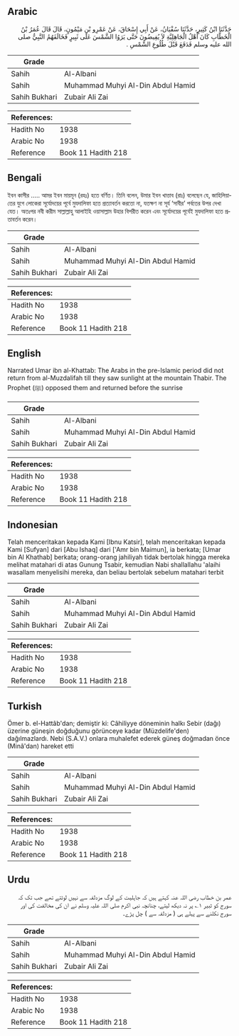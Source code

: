 ## Arabic


<div dir="rtl" lang="ar" style={{fontSize:'larger',backgroundColor:'#f8f9fa',padding:20}}>
حَدَّثَنَا ابْنُ كَثِيرٍ، حَدَّثَنَا سُفْيَانُ، عَنْ أَبِي إِسْحَاقَ، عَنْ عَمْرِو بْنِ مَيْمُونٍ، قَالَ قَالَ عُمَرُ بْنُ الْخَطَّابِ كَانَ أَهْلُ الْجَاهِلِيَّةِ لاَ يُفِيضُونَ حَتَّى يَرَوُا الشَّمْسَ عَلَى ثَبِيرٍ فَخَالَفَهُمُ النَّبِيُّ صلى الله عليه وسلم فَدَفَعَ قَبْلَ طُلُوعِ الشَّمْسِ ‏.‏
</div>
<div style={{backgroundColor:'#f8f9fa',padding:20, marginBottom: 10}}><table> <thead> <tr> <th>Grade</th> <th></th> </tr> </thead> <tbody> <tr><td>Sahih</td><td>Al-Albani</td></tr><tr><td>Sahih</td><td>Muhammad Muhyi Al-Din Abdul Hamid</td></tr><tr><td>Sahih Bukhari</td><td>Zubair Ali Zai</td></tr></tbody></table><table> <thead> <tr> <th>References:</th> <th></th> </tr> </thead> <tbody><tr><td>Hadith No</td><td>1938</td></tr><tr><td>Arabic No</td><td>1938</td></tr><tr><td>Reference</td><td>Book 11 Hadith 218</td></tr></tbody></table></div>

## Bengali


<div dir="ltr" lang="bn" style={{fontSize:'larger',backgroundColor:'#f8f9fa',padding:20}}>
ইবন কাসীর ..... আমর ইবন মায়মূন (রহঃ) হতে বর্ণিত। তিনি বলেন, উমার ইবন খাত্তাব (রাঃ) বলেছেন যে, জাহিলিয়াতের যুগে লোকেরা সূর্যোদয়ের পূর্বে মুযদালিফা হতে প্রত্যাবর্তন করতো না, যতক্ষণ না সূর্য ‘সাবীর’ পর্বতের উপর দেখা যেত। অতঃপর নবী করীম সাল্লাল্লাহু আলাইহি ওয়াসাল্লাম উহার বিপরীত করেন এবং সূর্যোদয়ের পূর্বেই মুযদালিফা হতে প্রতাবর্তন করেন।
</div>
<div style={{backgroundColor:'#f8f9fa',padding:20, marginBottom: 10}}><table> <thead> <tr> <th>Grade</th> <th></th> </tr> </thead> <tbody> <tr><td>Sahih</td><td>Al-Albani</td></tr><tr><td>Sahih</td><td>Muhammad Muhyi Al-Din Abdul Hamid</td></tr><tr><td>Sahih Bukhari</td><td>Zubair Ali Zai</td></tr></tbody></table><table> <thead> <tr> <th>References:</th> <th></th> </tr> </thead> <tbody><tr><td>Hadith No</td><td>1938</td></tr><tr><td>Arabic No</td><td>1938</td></tr><tr><td>Reference</td><td>Book 11 Hadith 218</td></tr></tbody></table></div>

## English


<div dir="ltr" lang="en" style={{fontSize:'larger',backgroundColor:'#f8f9fa',padding:20}}>
Narrated Umar ibn al-Khattab: The Arabs in the pre-Islamic period did not return from al-Muzdalifah till they saw sunlight at the mountain Thabir. The Prophet (ﷺ) opposed them and returned before the sunrise
</div>
<div style={{backgroundColor:'#f8f9fa',padding:20, marginBottom: 10}}><table> <thead> <tr> <th>Grade</th> <th></th> </tr> </thead> <tbody> <tr><td>Sahih</td><td>Al-Albani</td></tr><tr><td>Sahih</td><td>Muhammad Muhyi Al-Din Abdul Hamid</td></tr><tr><td>Sahih Bukhari</td><td>Zubair Ali Zai</td></tr></tbody></table><table> <thead> <tr> <th>References:</th> <th></th> </tr> </thead> <tbody><tr><td>Hadith No</td><td>1938</td></tr><tr><td>Arabic No</td><td>1938</td></tr><tr><td>Reference</td><td>Book 11 Hadith 218</td></tr></tbody></table></div>

## Indonesian


<div dir="ltr" lang="id" style={{fontSize:'larger',backgroundColor:'#f8f9fa',padding:20}}>
Telah menceritakan kepada Kami [Ibnu Katsir], telah menceritakan kepada Kami [Sufyan] dari [Abu Ishaq] dari ['Amr bin Maimun], ia berkata; [Umar bin Al Khathab] berkata; orang-orang jahiliyah tidak bertolak hingga mereka melihat matahari di atas Gunung Tsabir, kemudian Nabi shallallahu 'alaihi wasallam menyelisihi mereka, dan beliau bertolak sebelum matahari terbit
</div>
<div style={{backgroundColor:'#f8f9fa',padding:20, marginBottom: 10}}><table> <thead> <tr> <th>Grade</th> <th></th> </tr> </thead> <tbody> <tr><td>Sahih</td><td>Al-Albani</td></tr><tr><td>Sahih</td><td>Muhammad Muhyi Al-Din Abdul Hamid</td></tr><tr><td>Sahih Bukhari</td><td>Zubair Ali Zai</td></tr></tbody></table><table> <thead> <tr> <th>References:</th> <th></th> </tr> </thead> <tbody><tr><td>Hadith No</td><td>1938</td></tr><tr><td>Arabic No</td><td>1938</td></tr><tr><td>Reference</td><td>Book 11 Hadith 218</td></tr></tbody></table></div>

## Turkish


<div dir="ltr" lang="tr" style={{fontSize:'larger',backgroundColor:'#f8f9fa',padding:20}}>
Ömer b. el-Hattâb'dan; demiştir ki: Câhiliyye döneminin halkı Sebir (dağı) üzerine güneşin doğduğunu görünceye kadar (Müzdelife'den) dağılmazlardı. Nebi (S.A.V.) onlara muhalefet ederek güneş doğmadan önce (Minâ'dan) hareket etti
</div>
<div style={{backgroundColor:'#f8f9fa',padding:20, marginBottom: 10}}><table> <thead> <tr> <th>Grade</th> <th></th> </tr> </thead> <tbody> <tr><td>Sahih</td><td>Al-Albani</td></tr><tr><td>Sahih</td><td>Muhammad Muhyi Al-Din Abdul Hamid</td></tr><tr><td>Sahih Bukhari</td><td>Zubair Ali Zai</td></tr></tbody></table><table> <thead> <tr> <th>References:</th> <th></th> </tr> </thead> <tbody><tr><td>Hadith No</td><td>1938</td></tr><tr><td>Arabic No</td><td>1938</td></tr><tr><td>Reference</td><td>Book 11 Hadith 218</td></tr></tbody></table></div>

## Urdu


<div dir="rtl" lang="ur" style={{fontSize:'larger',backgroundColor:'#f8f9fa',padding:20}}>
عمر بن خطاب رضی اللہ عنہ کہتے ہیں کہ جاہلیت کے لوگ مزدلفہ سے نہیں لوٹتے تھے جب تک کہ سورج کو ثبیر ۱؎ پر نہ دیکھ لیتے، چنانچہ نبی اکرم صلی اللہ علیہ وسلم نے ان کی مخالفت کی اور سورج نکلنے سے پہلے ہی ( مزدلفہ سے ) چل پڑے۔
</div>
<div style={{backgroundColor:'#f8f9fa',padding:20, marginBottom: 10}}><table> <thead> <tr> <th>Grade</th> <th></th> </tr> </thead> <tbody> <tr><td>Sahih</td><td>Al-Albani</td></tr><tr><td>Sahih</td><td>Muhammad Muhyi Al-Din Abdul Hamid</td></tr><tr><td>Sahih Bukhari</td><td>Zubair Ali Zai</td></tr></tbody></table><table> <thead> <tr> <th>References:</th> <th></th> </tr> </thead> <tbody><tr><td>Hadith No</td><td>1938</td></tr><tr><td>Arabic No</td><td>1938</td></tr><tr><td>Reference</td><td>Book 11 Hadith 218</td></tr></tbody></table></div>